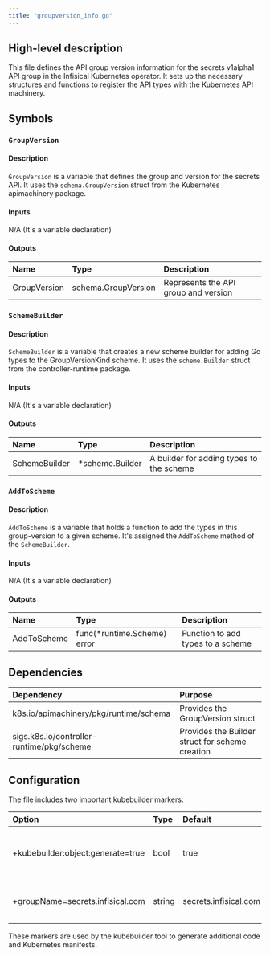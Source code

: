 ```yaml
---
title: "groupversion_info.go"
---
```


## High-level description
This file defines the API group version information for the secrets v1alpha1 API group in the Infisical Kubernetes operator. It sets up the necessary structures and functions to register the API types with the Kubernetes API machinery.

## Symbols

### `GroupVersion`
#### Description
`GroupVersion` is a variable that defines the group and version for the secrets API. It uses the `schema.GroupVersion` struct from the Kubernetes apimachinery package.

#### Inputs
N/A (It's a variable declaration)

#### Outputs
| Name | Type | Description |
|:-----|:-----|:------------|
| GroupVersion | schema.GroupVersion | Represents the API group and version |

### `SchemeBuilder`
#### Description
`SchemeBuilder` is a variable that creates a new scheme builder for adding Go types to the GroupVersionKind scheme. It uses the `scheme.Builder` struct from the controller-runtime package.

#### Inputs
N/A (It's a variable declaration)

#### Outputs
| Name | Type | Description |
|:-----|:-----|:------------|
| SchemeBuilder | *scheme.Builder | A builder for adding types to the scheme |

### `AddToScheme`
#### Description
`AddToScheme` is a variable that holds a function to add the types in this group-version to a given scheme. It's assigned the `AddToScheme` method of the `SchemeBuilder`.

#### Inputs
N/A (It's a variable declaration)

#### Outputs
| Name | Type | Description |
|:-----|:-----|:------------|
| AddToScheme | func(*runtime.Scheme) error | Function to add types to a scheme |

## Dependencies
| Dependency | Purpose |
|:-----------|:--------|
| k8s.io/apimachinery/pkg/runtime/schema | Provides the GroupVersion struct |
| sigs.k8s.io/controller-runtime/pkg/scheme | Provides the Builder struct for scheme creation |

## Configuration
The file includes two important kubebuilder markers:

| Option | Type | Default | Description |
|:-------|:-----|:--------|:------------|
| +kubebuilder:object:generate=true | bool | true | Instructs kubebuilder to generate object definitions |
| +groupName=secrets.infisical.com | string | secrets.infisical.com | Specifies the API group name |

These markers are used by the kubebuilder tool to generate additional code and Kubernetes manifests.